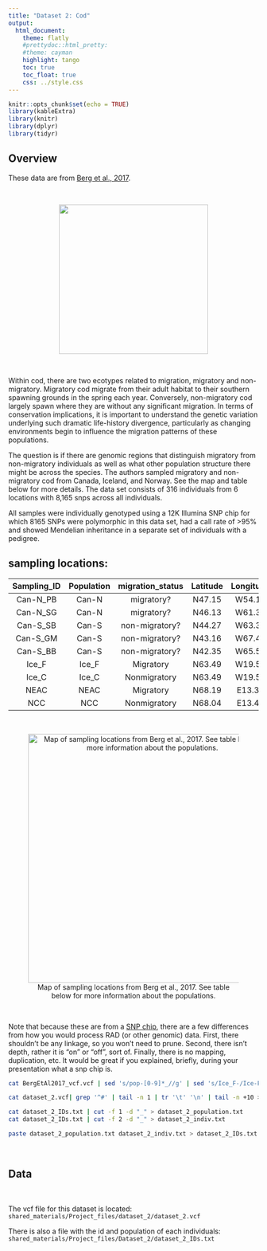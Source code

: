 ```yaml
---
title: "Dataset 2: Cod"
output:
  html_document:
    theme: flatly
    #prettydoc::html_pretty:
    #theme: cayman
    highlight: tango
    toc: true
    toc_float: true
    css: ../style.css
---
```


```r
knitr::opts_chunk$set(echo = TRUE)
library(kableExtra)
library(knitr)
library(dplyr)
library(tidyr)  
```


## Overview


These data are from [Berg et al., 2017](http://dx.doi.org/10.1038/hdy.2017.54).

<br>

<center>
![](images/Atlantic_cod.png){width=300px}
</center>

<br>

Within cod, there are two ecotypes related to migration, migratory and non-migratory. Migratory cod migrate from their adult habitat to their southern spawning grounds in the spring each year. Conversely, non-migratory cod largely spawn where they are without any significant migration. In terms of conservation implications, it is important to understand the genetic variation underlying such dramatic life-history divergence, particularly as changing environments begin to influence the migration patterns of these populations.  

The question is if there are genomic regions that distinguish migratory from non-migratory individuals as well as what other population structure there might be across the species. The authors sampled migratory and non-migratory cod from Canada, Iceland, and Norway. See the map and table below for more details. The data set consists of 316 individuals from 6 locations with 8,165 snps across all individuals.

All samples were individually genotyped using a 12K Illumina SNP chip for which 8165 SNPs were polymorphic in this data set, had a call rate of >95% and showed Mendelian inheritance in a separate set of individuals with a pedigree.


## sampling locations:

|Sampling_ID| Population| migration_status| Latitude| Longitude|
|:---:|:---:|:---:|:---:|:---:|
|Can-N_PB |Can-N |migratory?     |N47.15 |W54.15|
|Can-N_SG |Can-N |migratory?     |N46.13 |W61.39| 
|Can-S_SB |Can-S |non-migratory? |N44.27 |W63.36|
|Can-S_GM |Can-S |non-migratory? |N43.16 |W67.46|
|Can-S_BB |Can-S |non-migratory? |N42.35 |W65.50|
|Ice_F    |Ice_F |Migratory      |N63.49 |W19.59|
|Ice_C    |Ice_C |Nonmigratory   |N63.49 |W19.59|
|NEAC     |NEAC  |Migratory      |N68.19 |E13.30|
|NCC      |NCC   |Nonmigratory   |N68.04 |E13.41|

<br>

<center>
![Map of sampling locations from Berg et al., 2017. See table below for more information about the populations.](images/cod_map.png){width=500px}
</center>

<br>

Note that because these are from a [SNP chip](https://en.wikipedia.org/wiki/SNP_array), there are a few differences from how you would process RAD (or other genomic) data. First, there shouldn't be any linkage, so you won't need to prune. Second, there isn't depth, rather it is "on" or "off", sort of. Finally, there is no mapping, duplication, etc. It would be great if you explained, briefly, during your presentation what a snp chip is. 


```bash

cat BergEtAl2017_vcf.vcf | sed 's/pop-[0-9]*_//g' | sed 's/Ice_F-/Ice-F_/g' | sed 's/Ice_C-/Ice-C_/g' | sed 's/NEAC-/NEAC_/g'  | sed 's/NCC-/NCC_/g' > dataset_2.vcf

cat dataset_2.vcf| grep '^#' | tail -n 1 | tr '\t' '\n' | tail -n +10 > dataset_2_IDs.txt

cat dataset_2_IDs.txt | cut -f 1 -d "_" > dataset_2_population.txt
cat dataset_2_IDs.txt | cut -f 2 -d "_" > dataset_2_indiv.txt

paste dataset_2_population.txt dataset_2_indiv.txt > dataset_2_IDs.txt

```


<br>

## Data

<br>

The vcf file for this dataset is located: `shared_materials/Project_files/dataset_2/dataset_2.vcf`

There is also a file with the id and population of each individuals: `shared_materials/Project_files/Dataset_2/dataset_2_IDs.txt`







